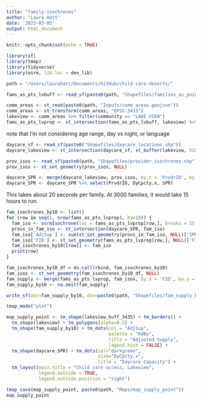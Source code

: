 ```yaml
---
title: "family-isochrones"
author: "Laura Hatt"
date: '2023-03-05'
output: html_document
---
```


```r
knitr::opts_chunk$set(echo = TRUE)
```

```r
library(sf)
library(tmap)
library(tidyverse)
library(osrm, lib.loc = dev_lib)

path = "/Users/laurahatt/Documents/GitHub/child-care-deserts/"
```

```r
fams_as_pts_lvbuff <- read_sf(paste0(path, "Shapefiles/families_as_points_lakeview.shp"))

comm_areas <- st_read(paste0(path, "Inputs/comm_areas.geojson"))
comm_areas <- st_transform(comm_areas, "EPSG:3435")
lakeview <- comm_areas %>% filter(community == "LAKE VIEW")
fams_as_pts_lvprop <- st_intersection(fams_as_pts_lvbuff, lakeview) %>% select(FID)
```

note that I'm not considering age range, day vs night, or language

```r
daycare_sf <- read_sf(paste0("Shapefiles/daycare_locations.shp"))
daycare_lakeview <- st_intersection(daycare_sf, st_buffer(lakeview, 5280))

prov_isos <- read_sf(paste0(path, "Shapefiles/provider_isochrones.shp"))
prov_isos <- st_set_geometry(prov_isos, NULL)

daycare_SPR <- merge(daycare_lakeview, prov_isos, by.x = 'PrvdrID', by.y = 'PrvdrID', all.x = TRUE)
daycare_SPR <- daycare_SPR %>% select(PrvdrID, DyCpcty.x, SPR)
```

This takes about 20 seconds per family. At 3000 families, it would take 15 hours to run. 

```r
fam_isochrones_by10 <- list()
for (row in seq(1, nrow(fams_as_pts_lvprop), by=10)) {
  fam_iso <- osrmIsochrone(loc = fams_as_pts_lvprop[row,], breaks = 15, osrm.profile="foot")
  provs_in_fam_iso <- st_intersection(daycare_SPR, fam_iso)
  fam_iso['AdjSup'] <- sum(st_set_geometry(provs_in_fam_iso, NULL)['SPR'])
  fam_iso['FID'] <- st_set_geometry(fams_as_pts_lvprop[row,], NULL)['FID']
  fam_isochrones_by10[[row]] <- fam_iso
  print(row)
}

fam_isochrones_by10_df = do.call(rbind, fam_isochrones_by10)
fam_isos <- st_set_geometry(fam_isochrones_by10_df, NULL)
fam_supply <- merge(fams_as_pts_lvprop, fam_isos, by.x = 'FID', by.y = 'FID', all.x = TRUE)
fam_supply_by10 <- na.omit(fam_supply)
```

```r
write_sf(obj=fam_supply_by10, dsn=paste0(path, "Shapefiles/fam_supply_by10.shp"))
```

```r
tmap_mode("plot")

map_supply_point <- tm_shape(lakeview_buff_3435) + tm_borders() +
  tm_shape(lakeview) + tm_polygons(alpha=0.5) +
  tm_shape(fam_supply_by10) + tm_dots(col = "AdjSup", 
                                      palette = "RdBu",  
                                      title = "Adjusted Supply", 
                                      legend.hist = FALSE) +
  tm_shape(daycare_SPR) + tm_dots(col="darkgreen", 
                                  size="DyCpcty.x",
                                  title = "Daycare Capacity") +
  tm_layout(main.title = "Child care access, Lakeview",
            legend.outside = TRUE,
            legend.outside.position = "right")

tmap_save(map_supply_point, paste0(path, "Maps/map_supply_point"))
map_supply_point
```

